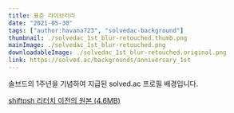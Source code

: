 ```yaml
---
title: 표준 라이브러리
date: "2021-05-30"
tags: ["author:havana723", "solvedac-background"]
thumbnail: ./solvedac_1st_blur-retouched.thumb.png
mainImage: ./solvedac_1st_blur-retouched.png
downloadableImage: ./solvedac_1st_blur-retouched.original.png
link: https://solved.ac/backgrounds/anniversary_1st
---
```


솔브드의 1주년을 기념하여 지급된 solved.ac 프로필 배경입니다.

[shiftpsh 리터치 이전의 원본 (4.6MB)](/posts/hanbyeol/210530-anniversary_1st/solvedac_1st_blur.png)
